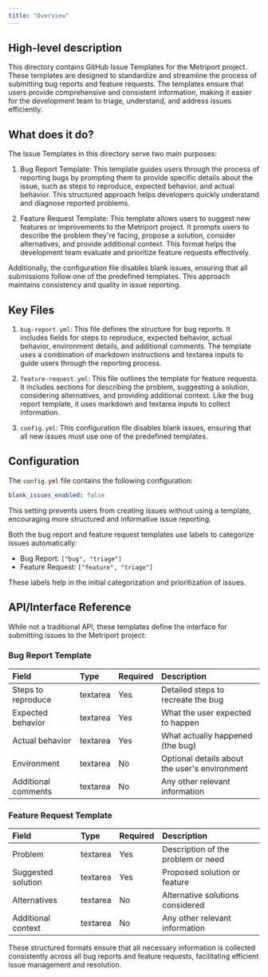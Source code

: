 ```yaml
---
title: "Overview"
---
```


## High-level description

This directory contains GitHub Issue Templates for the Metriport project. These templates are designed to standardize and streamline the process of submitting bug reports and feature requests. The templates ensure that users provide comprehensive and consistent information, making it easier for the development team to triage, understand, and address issues efficiently.

## What does it do?

The Issue Templates in this directory serve two main purposes:

1. Bug Report Template: This template guides users through the process of reporting bugs by prompting them to provide specific details about the issue, such as steps to reproduce, expected behavior, and actual behavior. This structured approach helps developers quickly understand and diagnose reported problems.

2. Feature Request Template: This template allows users to suggest new features or improvements to the Metriport project. It prompts users to describe the problem they're facing, propose a solution, consider alternatives, and provide additional context. This format helps the development team evaluate and prioritize feature requests effectively.

Additionally, the configuration file disables blank issues, ensuring that all submissions follow one of the predefined templates. This approach maintains consistency and quality in issue reporting.

## Key Files

1. `bug-report.yml`: This file defines the structure for bug reports. It includes fields for steps to reproduce, expected behavior, actual behavior, environment details, and additional comments. The template uses a combination of markdown instructions and textarea inputs to guide users through the reporting process.

2. `feature-request.yml`: This file outlines the template for feature requests. It includes sections for describing the problem, suggesting a solution, considering alternatives, and providing additional context. Like the bug report template, it uses markdown and textarea inputs to collect information.

3. `config.yml`: This configuration file disables blank issues, ensuring that all new issues must use one of the predefined templates.

## Configuration

The `config.yml` file contains the following configuration:

```yaml
blank_issues_enabled: false
```

This setting prevents users from creating issues without using a template, encouraging more structured and informative issue reporting.

Both the bug report and feature request templates use labels to categorize issues automatically:

- Bug Report: `["bug", "triage"]`
- Feature Request: `["feature", "triage"]`

These labels help in the initial categorization and prioritization of issues.

## API/Interface Reference

While not a traditional API, these templates define the interface for submitting issues to the Metriport project:

### Bug Report Template

| Field | Type | Required | Description |
|:------|:-----|:---------|:------------|
| Steps to reproduce | textarea | Yes | Detailed steps to recreate the bug |
| Expected behavior | textarea | Yes | What the user expected to happen |
| Actual behavior | textarea | Yes | What actually happened (the bug) |
| Environment | textarea | No | Optional details about the user's environment |
| Additional comments | textarea | No | Any other relevant information |

### Feature Request Template

| Field | Type | Required | Description |
|:------|:-----|:---------|:------------|
| Problem | textarea | Yes | Description of the problem or need |
| Suggested solution | textarea | Yes | Proposed solution or feature |
| Alternatives | textarea | No | Alternative solutions considered |
| Additional context | textarea | No | Any other relevant information |

These structured formats ensure that all necessary information is collected consistently across all bug reports and feature requests, facilitating efficient issue management and resolution.